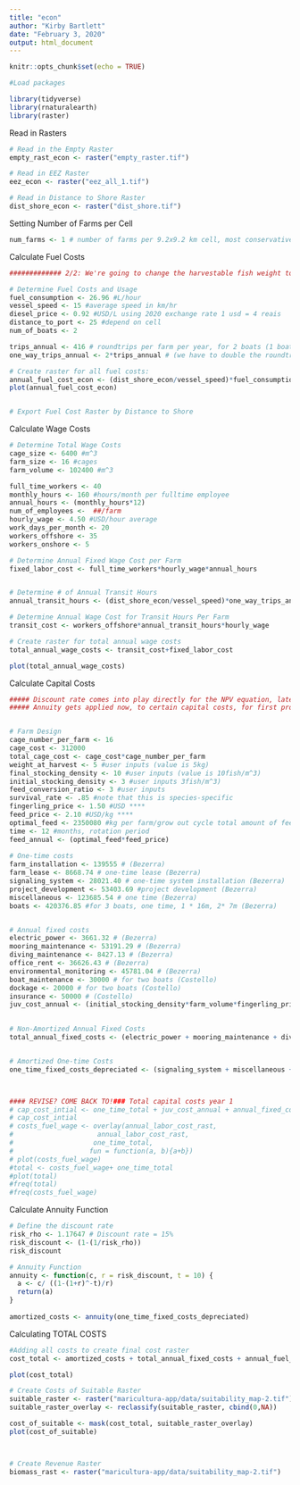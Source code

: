 ```yaml
---
title: "econ"
author: "Kirby Bartlett"
date: "February 3, 2020"
output: html_document
---
```


```r
knitr::opts_chunk$set(echo = TRUE)
```

```r
#Load packages

library(tidyverse)
library(rnaturalearth)
library(raster)

```

Read in Rasters
```r

# Read in the Empty Raster
empty_rast_econ <- raster("empty_raster.tif")

# Read in EEZ Raster
eez_econ <- raster("eez_all_1.tif")

# Read in Distance to Shore Raster
dist_shore_econ <- raster("dist_shore.tif")
```

Setting Number of Farms per Cell
```r

num_farms <- 1 # number of farms per 9.2x9.2 km cell, most conservative estimate of 16 cages per/farm (per cell)
```

Calculate Fuel Costs
```r

############# 2/2: We're going to change the harvestable fish weight to 5kg!

# Determine Fuel Costs and Usage
fuel_consumption <- 26.96 #L/hour
vessel_speed <- 15 #average speed in km/hr
diesel_price <- 0.92 #USD/L using 2020 exchange rate 1 usd = 4 reais
distance_to_port <- 25 #depend on cell
num_of_boats <- 2

trips_annual <- 416 # roundtrips per farm per year, for 2 boats (1 boat @ 5 trips/week, 1 @ 8 trips per week, and 52 weeks a year)
one_way_trips_annual <- 2*trips_annual # (we have to double the roundtrips because we need to take into account that distance traveled happens TWICE for every round trip)

# Create raster for all fuel costs:
annual_fuel_cost_econ <- (dist_shore_econ/vessel_speed)*fuel_consumption*diesel_price*one_way_trips_annual
plot(annual_fuel_cost_econ)


# Export Fuel Cost Raster by Distance to Shore
```

Calculate Wage Costs
```r

# Determine Total Wage Costs
cage_size <- 6400 #m^3
farm_size <- 16 #cages
farm_volume <- 102400 #m^3

full_time_workers <- 40
monthly_hours <- 160 #hours/month per fulltime employee
annual_hours <- (monthly_hours*12)
num_of_employees <-  ##/farm
hourly_wage <- 4.50 #USD/hour average
work_days_per_month <- 20
workers_offshore <- 35
workers_onshore <- 5

# Determine Annual Fixed Wage Cost per Farm
fixed_labor_cost <- full_time_workers*hourly_wage*annual_hours


# Determine # of Annual Transit Hours
annual_transit_hours <- (dist_shore_econ/vessel_speed)*one_way_trips_annual

# Determine Annual Wage Cost for Transit Hours Per Farm
transit_cost <- workers_offshore*annual_transit_hours*hourly_wage

# Create raster for total annual wage costs
total_annual_wage_costs <- transit_cost+fixed_labor_cost

plot(total_annual_wage_costs)

```


Calculate Capital Costs
```r

##### Discount rate comes into play directly for the NPV equation, later.
##### Annuity gets applied now, to certain capital costs, for first profit calculation.


# Farm Design
cage_number_per_farm <- 16
cage_cost <- 312000
total_cage_cost <- cage_cost*cage_number_per_farm
weight_at_harvest <- 5 #user inputs (value is 5kg)
final_stocking_density <- 10 #user inputs (value is 10fish/m^3)
initial_stocking_density <- 3 #user inputs 3fish/m^3)
feed_conversion_ratio <- 3 #user inputs
survival_rate <- .85 #note that this is species-specific
fingerling_price <- 1.50 #USD ****
feed_price <- 2.10 #USD/kg ****
optimal_feed <- 2350080 #kg per farm/grow out cycle total amount of feed
time <- 12 #months, rotation period
feed_annual <- (optimal_feed*feed_price)
 
# One-time costs
farm_installation <- 139555 # (Bezerra)
farm_lease <- 8668.74 # one-time lease (Bezerra)
signaling_system <- 28021.40 # one-time system installation (Bezerra)
project_development <- 53403.69 #project development (Bezerra)
miscellaneous <- 123685.54 # one time (Bezerra)
boats <- 420376.85 #for 3 boats, one time, 1 * 16m, 2* 7m (Bezerra)


# Annual fixed costs
electric_power <- 3661.32 # (Bezerra)
mooring_maintenance <- 53191.29 # (Bezerra)
diving_maintenance <- 8427.13 # (Bezerra)
office_rent <- 36626.43 # (Bezerra)
environmental_monitoring <- 45781.04 # (Bezerra)
boat_maintenance <- 30000 # for two boats (Costello)
dockage <- 20000 # for two boats (Costello)
insurance <- 50000 # (Costello)
juv_cost_annual <- (initial_stocking_density*farm_volume*fingerling_price) # yearly cost
 

# Non-Amortized Annual Fixed Costs
total_annual_fixed_costs <- (electric_power + mooring_maintenance + diving_maintenance + office_rent + environmental_monitoring + boat_maintenance + dockage + insurance + feed_annual + juv_cost_annual)


# Amortized One-time Costs
one_time_fixed_costs_depreciated <- (signaling_system + miscellaneous + boats + total_cage_cost + farm_installation + farm_lease + project_development) #### ONLY PART TO AMORTIZE



#### REVISE? COME BACK TO!### Total capital costs year 1
# cap_cost_intial <- one_time_total + juv_cost_annual + annual_fixed_costs + feed_annual
# cap_cost_intial
# costs_fuel_wage <- overlay(annual_labor_cost_rast,
#                     annual_labor_cost_rast,
#                    one_time_total,
#                   fun = function(a, b){a+b})
# plot(costs_fuel_wage)
#total <- costs_fuel_wage+ one_time_total
#plot(total)
#freq(total)
#freq(costs_fuel_wage)

```


Calculate Annuity Function
```r

# Define the discount rate
risk_rho <- 1.17647 # Discount rate = 15%
risk_discount <- (1-(1/risk_rho))
risk_discount

# Annuity Function
annuity <- function(c, r = risk_discount, t = 10) {
  a <- c/ ((1-(1+r)^-t)/r)
  return(a)
}
  
amortized_costs <- annuity(one_time_fixed_costs_depreciated)

```

Calculating TOTAL COSTS
```r

#Adding all costs to create final cost raster
cost_total <- amortized_costs + total_annual_fixed_costs + annual_fuel_cost_econ + total_annual_wage_costs

plot(cost_total)

```
```r

# Create Costs of Suitable Raster
suitable_raster <- raster("maricultura-app/data/suitability_map-2.tif")
suitable_raster_overlay <- reclassify(suitable_raster, cbind(0,NA))

cost_of_suitable <- mask(cost_total, suitable_raster_overlay)
plot(cost_of_suitable)



# Create Revenue Raster
biomass_rast <- raster("maricultura-app/data/suitability_map-2.tif")
```


